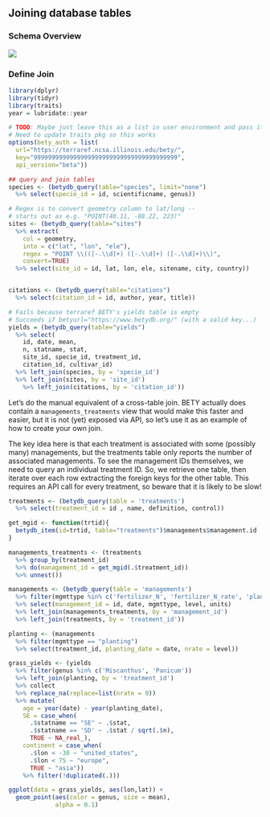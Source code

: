 

## Joining database tables  

### Schema Overview

![](https://raw.githubusercontent.com/ebimodeling/betydb_manuscript/master/figures/gcbb12420-fig-0001.png)

### Define Join

```r

library(dplyr)
library(tidyr)
library(traits)
year = lubridate::year

# TODO: Maybe just leave this as a list in user environment and pass it explicitly
# Need to update traits pkg so this works
options(bety_auth = list(
  url="https://terraref.ncsa.illinois.edu/bety/",
  key="9999999999999999999999999999999999999999",
  api_version="beta"))

## query and join tables
species <- (betydb_query(table="species", limit="none")
  %>% select(specie_id = id, scientificname, genus))

# Regex is to convert geometry column to lat/long --
# starts out as e.g. "POINT(40.11, -88.22, 223)"
sites <- (betydb_query(table="sites")
  %>% extract(
    col = geometry,
    into = c("lat", "lon", "ele"),
    regex = "POINT \\(([-.\\d]+) ([-.\\d]+) ([-.\\d]+)\\)",
    convert=TRUE)
  %>% select(site_id = id, lat, lon, ele, sitename, city, country))


citations <- (betydb_query(table="citations")
  %>% select(citation_id = id, author, year, title))

# Fails because terraref BETY's yields table is empty
# Succeeds if betyurl="https://www.betydb.org/" (with a valid key...)
yields = (betydb_query(table="yields")
  %>% select(
    id, date, mean,
    n, statname, stat,
    site_id, specie_id, treatment_id,
    citation_id, cultivar_id)
  %>% left_join(species, by = 'specie_id')
  %>% left_join(sites, by = 'site_id')
    %>% left_join(citations, by = 'citation_id'))

```

Let's do the manual equivalent of a cross-table join. BETY actually does contain a `managements_treatments` view that would make this faster and easier, but it is not (yet) exposed via API, so let's use it as an example of how to create your own join.

The key idea here is that each treatment is associated with some (possibly many) managements, but the treatments table only reports the number of associated managements. To see the management IDs themselves, we need to query an individual treatment ID. So, we retrieve one table, then iterate over each row extracting the foreign keys for the other table. This requires an API call for every treatment, so beware that it is likely to be slow!

```r
treatments <- (betydb_query(table = 'treatments')
  %>% select(treatment_id = id , name, definition, control))

get_mgid <- function(trtid){
  betydb_item(id=trtid, table="treatments")$managements$management.id
}

managements_treatments <- (treatments 
  %>% group_by(treatment_id)
  %>% do(management_id = get_mgid(.$treatment_id))
  %>% unnest())

managements <- (betydb_query(table = 'managements')
  %>% filter(mgmttype %in% c('fertilizer_N', 'fertilizer_N_rate', 'planting', 'irrigation'))
  %>% select(management_id = id, date, mgmttype, level, units)
  %>% left_join(managements_treatments, by = 'management_id')
  %>% left_join(treatments, by = 'treatment_id'))

planting <- (managements
  %>% filter(mgmttype == "planting")
  %>% select(treatment_id, planting_date = date, nrate = level))

grass_yields <- (yields
  %>% filter(genus %in% c('Miscanthus', 'Panicum'))
  %>% left_join(planting, by = 'treatment_id')
  %>% collect
  %>% replace_na(replace=list(nrate = 0))
  %>% mutate(
    age = year(date) - year(planting_date),
    SE = case_when(
      .$statname == "SE" ~ .$stat,
      .$statname == 'SD' ~ .$stat / sqrt(.$n),
      TRUE ~ NA_real_),
    continent = case_when(
      .$lon < -30 ~ "united_states",
      .$lon < 75 ~ "europe",
      TRUE ~ "asia"))
    %>% filter(!duplicated(.)))

ggplot(data = grass_yields, aes(lon,lat)) + 
  geom_point(aes(color = genus, size = mean), 
             alpha = 0.1)
```